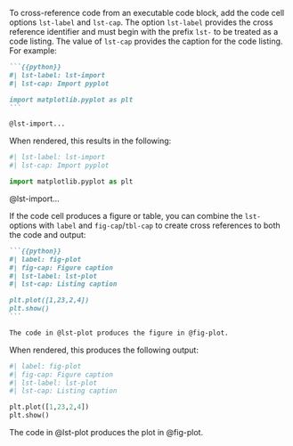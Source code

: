 To cross-reference code from an executable code block, add the code cell options `lst-label` and `lst-cap`. The option `lst-label` provides the cross reference identifier and must begin with the prefix `lst-` to be treated as a code listing. The value of `lst-cap` provides the caption for the code listing. For example:

````.markdown
```{{python}}
#| lst-label: lst-import
#| lst-cap: Import pyplot

import matplotlib.pyplot as plt
```

@lst-import...
````

When rendered, this results in the following:

::: {.border .p-3}

```python
#| lst-label: lst-import
#| lst-cap: Import pyplot

import matplotlib.pyplot as plt
```

@lst-import...

:::

If the code cell produces a figure or table, you can combine the `lst-` options with `label` and `fig-cap`/`tbl-cap` to create cross references to both the code and output:

````.markdown
```{{python}}
#| label: fig-plot
#| fig-cap: Figure caption
#| lst-label: lst-plot
#| lst-cap: Listing caption

plt.plot([1,23,2,4])
plt.show()
```

The code in @lst-plot produces the figure in @fig-plot.
````

When rendered, this produces the following output:

:::{.border .p-3}
```python
#| label: fig-plot
#| fig-cap: Figure caption
#| lst-label: lst-plot
#| lst-cap: Listing caption

plt.plot([1,23,2,4])
plt.show()
```

The code in @lst-plot produces the plot in @fig-plot.
:::